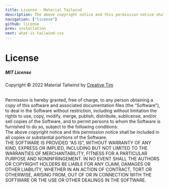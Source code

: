 ```yaml
---
title: License - Material Tailwind
description: The above copyright notice and this permission notice shall be included in all copies or substantial portions of the Software when using Material Tailwind.
navigation: ["license"]
github: license
prev: installation
next: what-is-tailwind-css
---
```


# License

##### MIT License

Copyright © 2022 Material Tailwind by [Creative Tim](https://www.creative-tim.com/)

<br />
Permission is hereby granted, free of charge, to any person obtaining a copy of this
software and associated documentation files (the “Software”), to deal in the Software
without restriction, including without limitation the rights to use, copy, modify,
merge, publish, distribute, sublicense, and/or sell copies of the Software, and to
permit persons to whom the Software is furnished to do so, subject to the following
conditions:
<br />
The above copyright notice and this permission notice shall be included in all copies
or substantial portions of the Software.
<br />
THE SOFTWARE IS PROVIDED “AS IS”, WITHOUT WARRANTY OF ANY KIND, EXPRESS OR IMPLIED,
INCLUDING BUT NOT LIMITED TO THE WARRANTIES OF MERCHANTABILITY, FITNESS FOR A PARTICULAR
PURPOSE AND NONINFRINGEMENT. IN NO EVENT SHALL THE AUTHORS OR COPYRIGHT HOLDERS BE
LIABLE FOR ANY CLAIM, DAMAGES OR OTHER LIABILITY, WHETHER IN AN ACTION OF CONTRACT,
TORT OR OTHERWISE, ARISING FROM, OUT OF OR IN CONNECTION WITH THE SOFTWARE OR THE
USE OR OTHER DEALINGS IN THE SOFTWARE.
